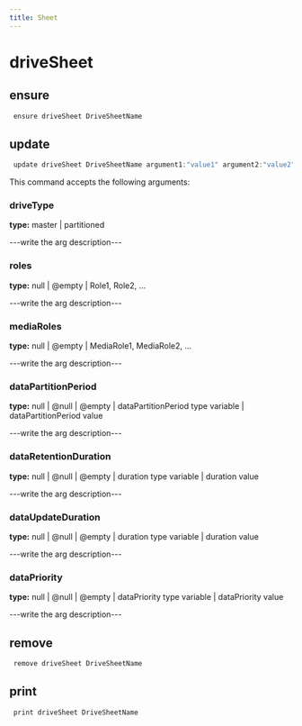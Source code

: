```yaml
---
title: Sheet
---
```


# driveSheet

## ensure

```js filename="Terminal" copy
 ensure driveSheet DriveSheetName
```


## update

```js filename="Terminal" copy
 update driveSheet DriveSheetName argument1:"value1" argument2:"value2"
```

This command accepts the following arguments:

### driveType
**type:** master | partitioned

---write the arg description---

### roles
**type:** null | @empty | Role1, Role2, ...

---write the arg description---

### mediaRoles
**type:** null | @empty | MediaRole1, MediaRole2, ...

---write the arg description---

### dataPartitionPeriod
**type:** null | @null | @empty | dataPartitionPeriod type variable | dataPartitionPeriod value

---write the arg description---

### dataRetentionDuration
**type:** null | @null | @empty | duration type variable | duration value

---write the arg description---

### dataUpdateDuration
**type:** null | @null | @empty | duration type variable | duration value

---write the arg description---

### dataPriority
**type:** null | @null | @empty | dataPriority type variable | dataPriority value

---write the arg description---


## remove

```js filename="Terminal" copy
 remove driveSheet DriveSheetName
```


## print

```js filename="Terminal" copy
 print driveSheet DriveSheetName
```


